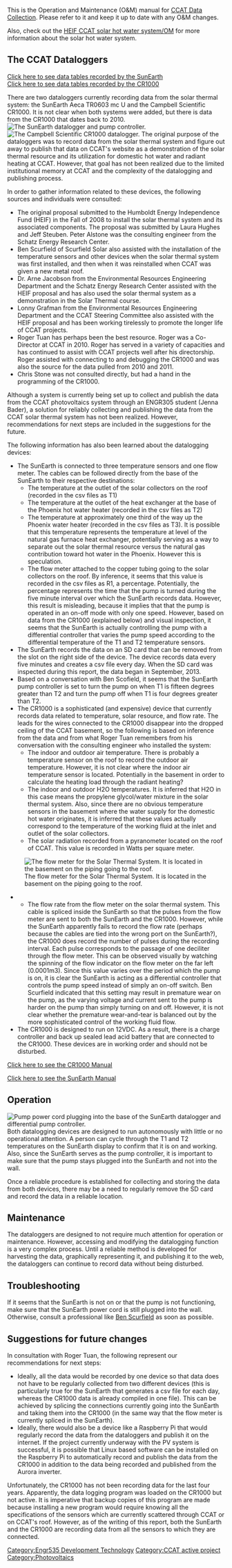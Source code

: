 {{Tocright}}

This is the Operation and Maintenance (O&M) manual for [[CCAT Data Collection]]. Please refer to it and keep it up to date with any O&M changes.

Also, check out the [[HEIF CCAT solar hot water system/OM]] for more information about the solar hot water system.

== The CCAT Dataloggers ==

;[https://www.google.com/fusiontables/DataSource?docid=1WzyvpPw9x09Vvs1Pzxy42xBuF6-OuhtuAMrywkpS Click here to see data tables recorded by the SunEarth]
;[https://www.google.com/fusiontables/DataSource?docid=1ZsNbhqb-3D7u1w51Y0a9cmluFB0h3EqZlZ7tlybZ Click here to see data tables recorded by the CR1000]

There are two dataloggers currently recording data from the solar thermal system: the SunEarth Aeca  TR0603 mc U and the Campbell Scientific CR1000. It is not clear when both systems were added, but there is data from the CR1000 that dates back to 2010.
[[File:SunEarth Datalogger.jpg|thumb|right|The SunEarth datalogger and pump controller.]]
[[File:IMG 0264.JPG|thumb|right|The Campbell Scientific CR1000 datalogger.]]
The original purpose of the dataloggers was to record data from the solar thermal system and figure out away to publish that data on CCAT's website as a demonstration of the solar thermal resource and its utilization for domestic hot water and radiant heating at CCAT. However, that goal has not been realized due to the limited institutional memory at CCAT and the complexity of the datalogging and publishing process.

In order to gather information related to these devices, the following sources and individuals were consulted:
*The original proposal submitted to the Humboldt Energy Independence Fund (HEIF) in the Fall of 2008 to install the solar thermal system and its associated components. The proposal was submitted by Laura Hughes and Jeff Steuben. Peter Alstone was the consulting engineer from the Schatz Energy Research Center.
*Ben Scurfield of  Scurfield Solar also assisted with the installation of the temperature sensors and other devices when the solar thermal system was first installed,  and then when it was reinstalled when CCAT was given a new metal roof.
*Dr. Arne Jacobson from the Environmental Resources Engineering Department and the Schatz Energy Research Center assisted with the HEIF proposal and has also used the solar thermal system as a demonstration in the Solar Thermal course.
*Lonny Grafman from the Environmental Resources Engineering Department and the CCAT Steering Committee also assisted with the HEIF proposal and has been working tirelessly to promote the longer life of CCAT projects.
*Roger Tuan has perhaps been the best resource. Roger was a Co-Director at CCAT in 2010. Roger has served in a variety of capacities and has continued to assist with CCAT projects well after his directorship. Roger assisted with connecting to and debugging the CR1000 and was also the source for the data pulled from 2010 and 2011.
*Chris Stone was not consulted directly, but had a hand in the programming of the CR1000.

Although a system is currently being set up to collect and publish the data from the CCAT photovoltaics system through an ENGR305 student (Jenna Bader), a solution for reliably collecting and publishing the data from the CCAT solar thermal system has not been realized. However, recommendations for next steps are included in the suggestions for the future.

The following information has also been learned about the datalogging devices:
*The SunEarth is connected to three temperature sensors and one flow meter. The cables can be followed directly from the base of the SunEarth to their respective destinations:
**The temperature at the outlet of the solar collectors on the roof (recorded in the csv files as T1)
**The temperature at the outlet of the heat exchanger at the base of the Phoenix hot water heater (recorded in the csv files as T2)
**The temperature at approximately one third of the way up the Phoenix water heater (recorded in the csv files as T3). It is possible that this temperature represents the temperature at level of the natural gas furnace heat exchanger, potentially serving as a way to separate out the solar thermal resource versus the natural gas contribution toward hot water in the Phoenix. However this is speculation.
**The flow meter attached to the copper tubing going to the solar collectors on the roof. By inference, it seems that this value is recorded in the csv files as R1, a percentage. Potentially, the percentage represents the time that the pump is turned during the five minute interval over which the SunEarth records data. However, this result is misleading, because it implies that that the pump is operated in an on-off mode with only one speed. However, based on data from the CR1000 (explained below) and visual inspection, it seems that the SunEarth is actually controlling the pump with a differential controller that varies the pump speed according to the differential temperature of the T1 and T2 temperature sensors.
*The SunEarth records the data on an SD card that can be removed from the slot on the right side of the device. The device records data every five minutes and creates a csv file every day. When the SD card was inspected during this report, the data began in September, 2013.
*Based on a conversation with Ben Scofield, it seems that the SunEarth pump controller is set to turn the pump on when T1 is fifteen degrees greater than T2 and turn the pump off when T1 is four degrees greater than T2. 
*The CR1000 is a sophisticated (and expensive) device that currently records data related to temperature, solar resource, and flow rate. The leads for the wires connected to the CR1000 disappear into the dropped ceiling of the CCAT basement, so the following is based on inference from the data and from what Roger Tuan remembers from his conversation with the consulting engineer who installed the system:
**The indoor and outdoor air temperature. There is probably a temperature sensor on the roof to record the outdoor air temperature. However, it is not clear where the indoor air temperature sensor is located. Potentially in the basement in order to calculate the heating load through the radiant heating?
**The indoor and outdoor H2O temperatures. It is inferred that H2O in this case means the propylene glycol/water mixture in the solar thermal system. Also, since there are no obvious temperature sensors in the basement where the water supply for the domestic hot water originates, it is inferred that these values actually correspond to the temperature of the working fluid at the inlet and outlet of the solar collectors.
**The solar radiation recorded from a pyranometer located on the roof of CCAT. This value is recorded in Watts per square meter.
[[File:Flow Meter.jpg|thumb|right|The flow meter for the Solar Thermal System. It is located in the basement on the piping going to the roof.]]
**The flow rate from the flow meter on the solar thermal system. This cable is spliced inside the SunEarth so that the pulses from the flow meter are sent to both the SunEarth and the CR1000. However, while the SunEarth apparently fails to record the flow rate (perhaps because the cables are tied into the wrong port on the SunEarth?), the CR1000 does record the number of pulses during the recording interval. Each pulse corresponds to the passage of one deciliter through the flow meter. This can be observed visually by watching the spinning of the flow indicator on the flow meter on the far left (0.0001m3).  Since this value varies over the period which the pump is on, it is clear the SunEarth is acting as a differential controller that controls the pump speed instead of simply an on-off switch. Ben Scurfield indicated that this setting may result in premature wear on the pump, as the varying voltage and current sent to the pump is harder on the pump than simply turning on and off. However, it is not clear whether the premature wear-and-tear is balanced out by the more sophisticated control of the working fluid flow.
*The CR1000 is designed to run on 12VDC. As a result, there is a charge controller and back up sealed lead acid battery that are connected to the CR1000. These devices are in working order and should not be disturbed.

[https://drive.google.com/file/d/0B-89sk8QUAY3a0FPZ1BzbTNFMkE/edit?usp=sharing Click here to see the CR1000 Manual]

[https://drive.google.com/file/d/0B-89sk8QUAY3Ymh0TmRpbXNENlE/edit?usp=sharing Click here to see the SunEarth Manual]

== Operation ==

[[File:pump_power_cord.jpg|thumb|right|Pump power cord plugging into the base of the SunEarth datalogger and differential pump controller.]]
Both datalogging devices are designed to run autonomously with little or no operational attention. A person can cycle through the T1 and T2 temperatures on the SunEarth display to confirm that it is on and working.  Also, since the SunEarth serves as the pump controller, it is important to make sure that the pump stays plugged into the SunEarth and not into the wall.

Once a reliable procedure is established for collecting and storing the data from both devices, there may be a need to regularly remove the SD card and record the data in a reliable location.

== Maintenance ==

The dataloggers are designed to not require much attention for operation or maintenance. However, accessing and modifying the datalogging function is a very complex process. Until a reliable method is developed for harvesting the data, graphically representing it, and publishing it to the web, the dataloggers can continue to record data without being disturbed.

== Troubleshooting ==

If it seems that the SunEarth is not on or that the pump is not functioning, make sure that the SunEarth power cord is still plugged into the wall. Otherwise, consult a professional like [http://www.scurfieldsolar.com/ Ben Scurfield] as soon as possible.

== Suggestions for future changes ==

In consultation with Roger Tuan, the following represent our recommendations for next steps:
*Ideally, all the data would be recorded by one device so that data does not have to be regularly collected from two different devices (this is particularly true for the SunEarth that generates a csv file for each day, whereas the CR1000 data is already compiled in one file). This can be achieved by splicing the connections currently going into the SunEarth and taking them into the CR1000 (in the same way that the flow meter is currently spliced in the SunEarth).
*Ideally, there would also be a device like a Raspberry Pi that would regularly record the data from the dataloggers and publish it on the internet. If the project currently underway with the PV system is successful, it is possible that Linux based software can be installed on the Raspberry Pi to automatically record and publish the data from the CR1000 in addition to the data being recorded and published from the Aurora inverter.
Unfortunately, the CR1000 has not been recording data for the last four years. Apparently, the data logging program was loaded on the CR1000 but not active. It is imperative that backup copies of this program are made because installing a new program would require knowing all the specifications of the sensors which are currently scattered through CCAT or on CCAT's roof. However, as of the writing of this report, both the SunEarth and the CR1000 are recording data from all the sensors to which they are connected.

<!-- Add in any other appropriate categories such as [[Category:Photovoltaics]] -->
[[Category:Engr535 Development Technology]]
[[Category:CCAT active project]]
[[Category:Photovoltaics]]